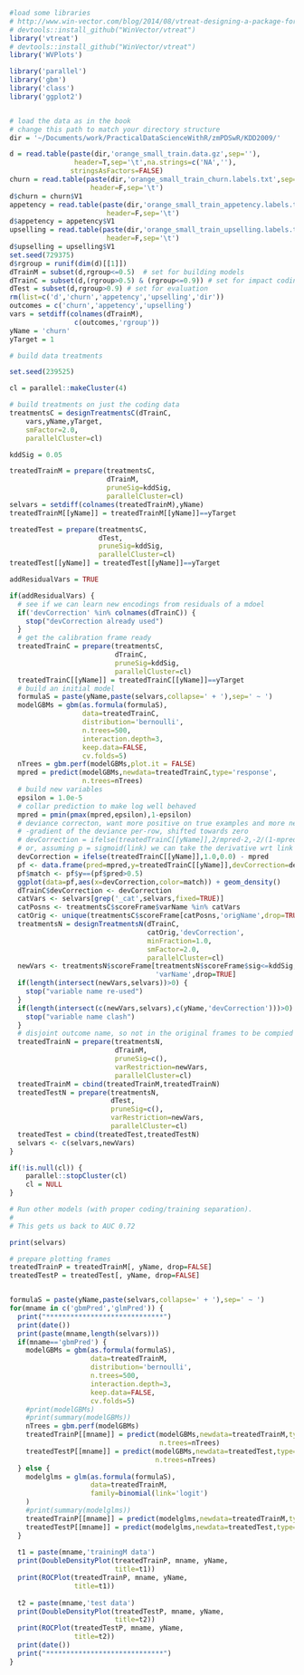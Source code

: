 


```r
#load some libraries
# http://www.win-vector.com/blog/2014/08/vtreat-designing-a-package-for-variable-treatment/
# devtools::install_github("WinVector/vtreat")
library('vtreat')
# devtools::install_github("WinVector/vtreat")
library('WVPlots')

library('parallel')
library('gbm')
library('class')
library('ggplot2')


# load the data as in the book
# change this path to match your directory structure
dir = '~/Documents/work/PracticalDataScienceWithR/zmPDSwR/KDD2009/' 

d = read.table(paste(dir,'orange_small_train.data.gz',sep=''),
                header=T,sep='\t',na.strings=c('NA',''), 
               stringsAsFactors=FALSE)
churn = read.table(paste(dir,'orange_small_train_churn.labels.txt',sep=''),
                    header=F,sep='\t')
d$churn = churn$V1
appetency = read.table(paste(dir,'orange_small_train_appetency.labels.txt',sep=''),
                        header=F,sep='\t')
d$appetency = appetency$V1
upselling = read.table(paste(dir,'orange_small_train_upselling.labels.txt',sep=''),
                        header=F,sep='\t')
d$upselling = upselling$V1
set.seed(729375)
d$rgroup = runif(dim(d)[[1]])
dTrainM = subset(d,rgroup<=0.5)  # set for building models
dTrainC = subset(d,(rgroup>0.5) & (rgroup<=0.9)) # set for impact coding
dTest = subset(d,rgroup>0.9) # set for evaluation
rm(list=c('d','churn','appetency','upselling','dir'))
outcomes = c('churn','appetency','upselling')
vars = setdiff(colnames(dTrainM),
                c(outcomes,'rgroup'))
yName = 'churn'
yTarget = 1
```



```r
# build data treatments

set.seed(239525)

cl = parallel::makeCluster(4)

# build treatments on just the coding data
treatmentsC = designTreatmentsC(dTrainC,
    vars,yName,yTarget,
    smFactor=2.0, 
    parallelCluster=cl)

kddSig = 0.05

treatedTrainM = prepare(treatmentsC,
                        dTrainM,
                        pruneSig=kddSig, 
                        parallelCluster=cl)
selvars = setdiff(colnames(treatedTrainM),yName)
treatedTrainM[[yName]] = treatedTrainM[[yName]]==yTarget

treatedTest = prepare(treatmentsC,
                      dTest,
                      pruneSig=kddSig, 
                      parallelCluster=cl)
treatedTest[[yName]] = treatedTest[[yName]]==yTarget

addResidualVars = TRUE

if(addResidualVars) {
  # see if we can learn new encodings from residuals of a mdoel
  if('devCorrection' %in% colnames(dTrainC)) {
    stop("devCorrection already used")
  }
  # get the calibration frame ready
  treatedTrainC = prepare(treatmentsC,
                          dTrainC,
                          pruneSig=kddSig, 
                          parallelCluster=cl)
  treatedTrainC[[yName]] = treatedTrainC[[yName]]==yTarget
  # build an initial model
  formulaS = paste(yName,paste(selvars,collapse=' + '),sep=' ~ ')
  modelGBMs = gbm(as.formula(formulaS),
                  data=treatedTrainC,
                  distribution='bernoulli',
                  n.trees=500,
                  interaction.depth=3,
                  keep.data=FALSE,
                  cv.folds=5)
  nTrees = gbm.perf(modelGBMs,plot.it = FALSE)
  mpred = predict(modelGBMs,newdata=treatedTrainC,type='response',
                  n.trees=nTrees)
  # build new variables 
  epsilon = 1.0e-5
  # collar prediction to make log well behaved
  mpred = pmin(pmax(mpred,epsilon),1-epsilon)
  # deviance correcton, want more positive on true examples and more negative on false
  # -gradient of the deviance per-row, shifted towards zero
  # devCorrection = ifelse(treatedTrainC[[yName]],2/mpred-2,-2/(1-mpred)+2)
  # or, assuming p = sigmoid(link) we can take the derivative wrt link and get (1-p)-(1-y) = y-p
  devCorrection = ifelse(treatedTrainC[[yName]],1.0,0.0) - mpred
  pf <- data.frame(pred=mpred,y=treatedTrainC[[yName]],devCorrection=devCorrection)
  pf$match <- pf$y==(pf$pred>0.5)
  ggplot(data=pf,aes(x=devCorrection,color=match)) + geom_density()
  dTrainC$devCorrection <- devCorrection
  catVars <- selvars[grep('_cat',selvars,fixed=TRUE)]
  catPosns <- treatmentsC$scoreFrame$varName %in% catVars
  catOrig <- unique(treatmentsC$scoreFrame[catPosns,'origName',drop=TRUE])
  treatmentsN = designTreatmentsN(dTrainC,
                                  catOrig,'devCorrection',
                                  minFraction=1.0,
                                  smFactor=2.0, 
                                  parallelCluster=cl)
  newVars <- treatmentsN$scoreFrame[treatmentsN$scoreFrame$sig<=kddSig,
                                    'varName',drop=TRUE]
  if(length(intersect(newVars,selvars))>0) {
    stop("variable name re-used")
  }
  if(length(intersect(c(newVars,selvars),c(yName,'devCorrection')))>0) {
    stop("variable name clash")
  }
  # disjoint outcome name, so not in the original frames to be compied over
  treatedTrainN = prepare(treatmentsN,
                          dTrainM,
                          pruneSig=c(), 
                          varRestriction=newVars,
                          parallelCluster=cl)
  treatedTrainM = cbind(treatedTrainM,treatedTrainN)
  treatedTestN = prepare(treatmentsN,
                         dTest,
                         pruneSig=c(), 
                         varRestriction=newVars,
                         parallelCluster=cl)
  treatedTest = cbind(treatedTest,treatedTestN)
  selvars <- c(selvars,newVars)
}

if(!is.null(cl)) {
    parallel::stopCluster(cl)
    cl = NULL
}
```





```r
# Run other models (with proper coding/training separation).
#
# This gets us back to AUC 0.72

print(selvars)

# prepare plotting frames
treatedTrainP = treatedTrainM[, yName, drop=FALSE]
treatedTestP = treatedTest[, yName, drop=FALSE]


formulaS = paste(yName,paste(selvars,collapse=' + '),sep=' ~ ')
for(mname in c('gbmPred','glmPred')) {
  print("*****************************")
  print(date())
  print(paste(mname,length(selvars)))
  if(mname=='gbmPred') {
    modelGBMs = gbm(as.formula(formulaS),
                    data=treatedTrainM,
                    distribution='bernoulli',
                    n.trees=500,
                    interaction.depth=3,
                    keep.data=FALSE,
                    cv.folds=5)
    #print(modelGBMs)
    #print(summary(modelGBMs))
    nTrees = gbm.perf(modelGBMs)
    treatedTrainP[[mname]] = predict(modelGBMs,newdata=treatedTrainM,type='response',
                                     n.trees=nTrees) 
    treatedTestP[[mname]] = predict(modelGBMs,newdata=treatedTest,type='response',
                                    n.trees=nTrees)
  } else {
    modelglms = glm(as.formula(formulaS),
                    data=treatedTrainM,
                    family=binomial(link='logit')
    )
    #print(summary(modelglms))
    treatedTrainP[[mname]] = predict(modelglms,newdata=treatedTrainM,type='response')
    treatedTestP[[mname]] = predict(modelglms,newdata=treatedTest,type='response')
  }
  
  t1 = paste(mname,'trainingM data')
  print(DoubleDensityPlot(treatedTrainP, mname, yName, 
                          title=t1))
  print(ROCPlot(treatedTrainP, mname, yName, 
                title=t1))
  
  t2 = paste(mname,'test data')
  print(DoubleDensityPlot(treatedTestP, mname, yName, 
                          title=t2))
  print(ROCPlot(treatedTestP, mname, yName, 
                title=t2))
  print(date())
  print("*****************************")
}

```
